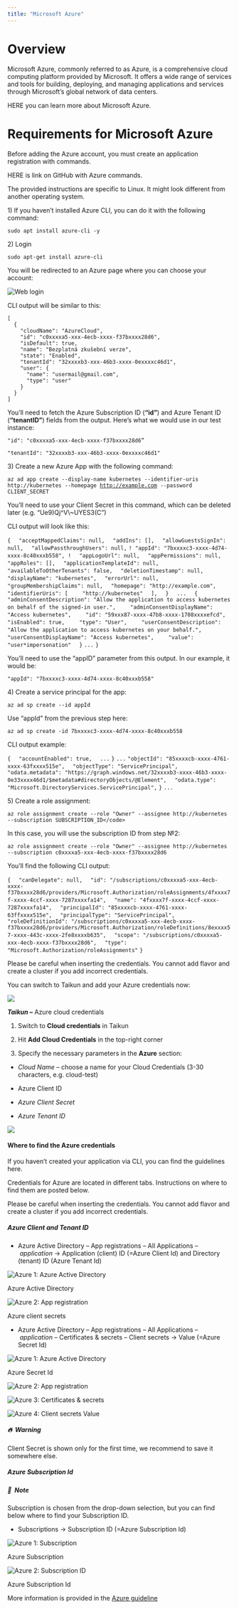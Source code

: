 ```yaml
---
title: "Microsoft Azure"
---
```


# Overview

Microsoft Azure, commonly referred to as Azure, is a comprehensive cloud computing platform provided by Microsoft. It offers a wide range of services and tools for building, deploying, and managing applications and services through Microsoft’s global network of data centers.

<Card title="Microsoft Azure" icon="a" horizontal={true} href="https://azure.microsoft.com/">
  HERE you can learn more about Microsoft Azure.
</Card>

# Requirements for Microsoft Azure

Before adding the Azure account, you must create an application registration with commands.

<Card title="Microsoft Azure" icon="a" horizontal={true} href="https://github.com/kubernetes-sigs/kubespray/blob/master/docs/cloud_providers/azure.md">
  HERE is link on GitHub with Azure commands.
</Card>

<Info>The provided instructions are specific to Linux. It might look different from another operating system.</Info>

1\) If you haven’t installed Azure CLI, you can do it with the following command:

```
sudo apt install azure-cli -y
```
2\) Login

```
sudo apt-get install azure-cli
```

You will be redirected to an Azure page where you can choose your account:

![Web login](https://rgw.cloudpoint.tcpro.cz/swift/v1/KEY_0efe203c42c0402f9402a570302dc066/doc-images/guidelines/add-cc/azure-web.webp "Azure Web Login")

CLI output will be similar to this: 

```
[
  {
    "cloudName": "AzureCloud",
    "id": "c0xxxxa5-xxx-4ecb-xxxx-f37bxxxx28d6",
    "isDefault": true,
    "name": "Bezplatná zkušební verze",
    "state": "Enabled",
    "tenantId": "32xxxxb3-xxx-46b3-xxxx-0exxxxc46d1",
    "user": {
      "name": "usermail@gmail.com",
      "type": "user"
    }
  }
]
```

You’ll need to fetch the Azure Subscription ID (**“id”**) and Azure Tenant ID (**“tenantID”**) fields from the output. Here’s what we would use in our test instance:

`"id": "c0xxxxa5-xxx-4ecb-xxxx-f37bxxxx28d6”`

`"tenantId": "32xxxxb3-xxx-46b3-xxxx-0exxxxc46d1"`

3\) Create a new Azure App with the following command: 

`az ad app create --display-name kubernetes --identifier-uris http://kubernetes --homepage `[`http://example.com`](http://example.com)` --password CLIENT_SECRET`

You’ll need to use your Client Secret in this command, which can be deleted later (e.g. “Ue9)Qj^V\\\~UYES3(C”)

CLI output will look like this: 

`{`
`  "acceptMappedClaims": null,`
`  "addIns": [],`
`  "allowGuestsSignIn": null,`
`  "allowPassthroughUsers": null,`
`! "appId": "7bxxxxc3-xxxx-4d74-xxxx-8c40xxxb558", !`
`  "appLogoUrl": null,`
`  "appPermissions": null,`
`  "appRoles": [],`
`  "applicationTemplateId": null,`
`  "availableToOtherTenants": false,`
`  "deletionTimestamp": null,`
`  "displayName": "kubernetes",`
`  "errorUrl": null,`
`  "groupMembershipClaims": null,`
`  "homepage": "http://example.com",`
`  "identifierUris": [`
`    "http://kubernetes"`
`  ],`
`  }`
`  ...`
`  {`
`    "adminConsentDescription": "Allow the application to access kubernetes on behalf of the signed-in user.",`
`    "adminConsentDisplayName": "Access kubernetes",`
`    "id": "59xxx87-xxxx-47b8-xxxx-1708xxxxefcd",`
`    "isEnabled": true,`
`    "type": "User",`
`    "userConsentDescription": "Allow the application to access kubernetes on your behalf.",`
`    "userConsentDisplayName": "Access kubernetes",`
`    "value": "user*impersonation"`
`  }`
`...`
`}`

You’ll need to use the “appID” parameter from this output. In our example, it would be:

`"appId": "7bxxxxc3-xxxx-4d74-xxxx-8c40xxxb558"`

4\) Create a service principal for the app:

`az ad sp create --id appId`

Use “appId” from the previous step here: 

`az ad sp create -id 7bxxxxc3-xxxx-4d74-xxxx-8c40xxxb558`

CLI output example:

`{`
`  "accountEnabled": true,`
`  ...`
`}`
`...`
`"objectId": "85xxxxcb-xxxx-4761-xxxx-63fxxxx515e",`
`  "objectType": "ServicePrincipal",`
`  "odata.metadata": "https://graph.windows.net/32xxxxb3-xxxx-46b3-xxxx-0e33xxxx46d1/$metadata#directoryObjects/@Element",`
`  "odata.type": "Microsoft.DirectoryServices.ServicePrincipal",`
`}`
`...`

5\) Create a role assignment:

`az role assignment create --role "Owner" --assignee http://kubernetes --subscription SUBSCRIPTION_ID</code>`

In this case, you will use the subscription ID from step №2:

`az role assignment create --role "Owner" --assignee http://kubernetes --subscription c0xxxxa5-xxx-4ecb-xxxx-f37bxxxx28d6`

You’ll find the following CLI output:

`{`
`  "canDelegate": null,`
`  "id": "/subscriptions/c0xxxxa5-xxx-4ecb-xxxx-f37bxxxx28d6/providers/Microsoft.Authorization/roleAssignments/4fxxxx7f-xxxx-4ccf-xxxx-7287xxxxfa14",`
`  "name": "4fxxxx7f-xxxx-4ccf-xxxx-7287xxxxfa14",`
`  "principalId": "85xxxxcb-xxxx-4761-xxxx-63ffxxxx515e",`
`  "principalType": "ServicePrincipal",`
`  "roleDefinitionId": "/subscriptions/c0xxxxa5-xxx-4ecb-xxxx-f37bxxxx28d6/providers/Microsoft.Authorization/roleDefinitions/8exxxx57-xxxx-443c-xxxx-2fe8xxxxb635",`
`  "scope": "/subscriptions/c0xxxxa5-xxx-4ecb-xxxx-f37bxxxx28d6",`
`  "type": "Microsoft.Authorization/roleAssignments"`
`}`

Please be careful when inserting the credentials. You cannot add flavor and create a cluster if you add incorrect credentials.

You can switch to Taikun and add your Azure credentials now:

![](https://rgw.cloudpoint.tcpro.cz/swift/v1/KEY_0efe203c42c0402f9402a570302dc066/new-docs/cloud%20providers/azure.1.webp)

***Taikun –*** Azure cloud credentials

1. Switch to **Cloud credentials** in Taikun 

2. Hit **Add Cloud Credentials** in the top-right corner

3. Specify the necessary parameters in the **Azure** section:

* *Cloud Name* – choose a name for your Cloud Credentials (3-30 characters, e.g. cloud-test)

* Azure Client ID

* *Azure Client Secret*

* *Azure Tenant ID*

![](https://rgw.cloudpoint.tcpro.cz/swift/v1/KEY_0efe203c42c0402f9402a570302dc066/new-docs/cloud%20providers/azure.2.webp)

#### Where to find the Azure credentials

If you haven’t created your application via CLI, you can find the guidelines here.

Credentials for Azure are located in different tabs. Instructions on where to find them are posted below.

Please be careful when inserting the credentials. You cannot add flavor and create a cluster if you add incorrect credentials.

##### Azure Client and Tenant ID

* Azure Active Directory – App registrations – All Applications – *application* -> Application (client) ID (=Azure Client Id) and Directory (tenant) ID (Azure Tenant Id)

![](https://rgw.cloudpoint.tcpro.cz/swift/v1/KEY_0efe203c42c0402f9402a570302dc066/doc-images/guidelines/add-cc/where-to-find-cc/azure-client-tenant-id-1.webp "Azure 1: Azure Active Directory")

Azure Active Directory

![](https://rgw.cloudpoint.tcpro.cz/swift/v1/KEY_0efe203c42c0402f9402a570302dc066/doc-images/guidelines/add-cc/where-to-find-cc/azure-client-tenant-id-2.webp "Azure 2: App registration")

Azure client secrets

* Azure Active Directory – App registrations – All Applications – *application* – Certificates & secrets – Client secrets -> Value (=Azure Secret Id)

![](https://rgw.cloudpoint.tcpro.cz/swift/v1/KEY_0efe203c42c0402f9402a570302dc066/doc-images/guidelines/add-cc/where-to-find-cc/azure-client-secret-1.webp "Azure 1: Azure Active Directory")

Azure Secret Id

![](https://rgw.cloudpoint.tcpro.cz/swift/v1/KEY_0efe203c42c0402f9402a570302dc066/doc-images/guidelines/add-cc/where-to-find-cc/azure-client-secret-2.webp "Azure 2: App registration")

![](https://rgw.cloudpoint.tcpro.cz/swift/v1/KEY_0efe203c42c0402f9402a570302dc066/doc-images/guidelines/add-cc/where-to-find-cc/azure-client-secret-3.webp "Azure 3: Certificates & secrets")

![](https://rgw.cloudpoint.tcpro.cz/swift/v1/KEY_0efe203c42c0402f9402a570302dc066/doc-images/guidelines/add-cc/where-to-find-cc/azure-client-secret-4.webp "Azure 4: Client secrets Value")

##### 🔥&#xA; Warning

Client Secret is shown only for the first time, we recommend to save it somewhere else.

##### Azure Subscription Id

##### 📄&#xA; Note

Subscription is chosen from the drop-down selection, but you can find below where to find your Subscription ID.

* Subscriptions -> Subscription ID (=Azure Subscription Id)

![](https://rgw.cloudpoint.tcpro.cz/swift/v1/KEY_0efe203c42c0402f9402a570302dc066/doc-images/guidelines/add-cc/where-to-find-cc/azure-subscription-1.webp "Azure 1: Subscription")

Azure Subscription

![](https://rgw.cloudpoint.tcpro.cz/swift/v1/KEY_0efe203c42c0402f9402a570302dc066/doc-images/guidelines/add-cc/where-to-find-cc/azure-subscription-2.webp "Azure 2: Subscription ID")

Azure Subscription Id

More information is provided in the [Azure guideline](https://www.inkoop.io/blog/how-to-get-azure-api-credentials/)